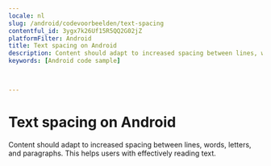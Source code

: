 ```yaml
---
locale: nl
slug: /android/codevoorbeelden/text-spacing
contentful_id: 3ygx7k26Uf15R5QQ2G02jZ
platformFilter: Android
title: Text spacing on Android
description: Content should adapt to increased spacing between lines, words, letters, and paragraphs.
keywords: [Android code sample]


	
---
```


# Text spacing on Android

Content should adapt to increased spacing between lines, words, letters, and paragraphs. This helps users with effectively reading text.

<CodeSample id="text-spacing" locale="nl" platform="android"/>